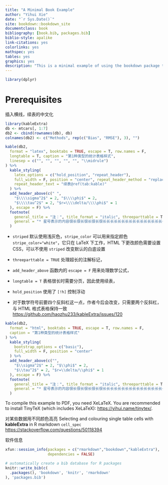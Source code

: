 ```yaml
--- 
title: "A Minimal Book Example"
author: "Yihui Xie"
date: "`r Sys.Date()`"
site: bookdown::bookdown_site
documentclass: book
bibliography: [book.bib, packages.bib]
biblio-style: apalike
link-citations: yes
colorlinks: yes
mathspec: yes
tables: yes
graphics: yes
description: "This is a minimal example of using the bookdown package to write a book. The output format for this example is bookdown::gitbook."
---
```


```r
library(dplyr)
```

# Prerequisites

插入横线，续表的中文化

```r
library(kableExtra)
db <- mtcars[, 1:7]
db2 <- cbind(rownames(db), db)
colnames(db2) <- c("Methods", rep(c("Bias", "RMSE"), 3), "")

kable(db2,
  format = "latex", booktabs = TRUE, escape = T, row.names = F,
  longtable = T, caption = "第1种类型的统计表格样式",
  linesep = c("", "", "", "", "", "\\midrule")
) %>%
  kable_styling(
    latex_options = c("hold_position", "repeat_header"),
    full_width = F, position = "center", repeat_header_method = "replace", 
    repeat_header_text = "续表@ref(tab:kable)"
  ) %>%
  add_header_above(c(" ",
    "$\\\\sigma^2$" = 2, "$\\\\phi$" = 2,
    "$\\\\tau^2$" = 2, "$r=\\\\delta/\\\\phi$" = 1
  ), escape = F) %>%
  footnote(
    general_title = "注：", title_format = "italic", threeparttable = T,
    general = "* 星号表示的内容很长很长很长很长很长长长长长长长长长长长长长长长长长长长长长长长长长长长长长长长长长长"
  )
```

- `striped` 默认使用浅灰色，`stripe_color` 可以用来指定颜色 `stripe_color="white"`，它只在 LaTeX 下工作，HTML 下更改颜色需要设置 CSS，可以不使用 `striped` 改变默认的白底设置  

- `threeparttable = TRUE` 处理超长的注解标记，

- `add_header_above` 函数内的 `escape = F` 用来处理数学公式，

- `longtable = T` 表格很长时需要分页，因此使用续表，

- `hold_position` 使用了 `[!h]` 控制浮动

- 对于数学符号前要四个反斜杠这一点，作者今后会改变，只需要两个反斜杠，与 HTML 格式表格保持一致 <https://github.com/haozhu233/kableExtra/issues/120> 

```r
kable(db2,
  format = "html", booktabs = TRUE, escape = T, row.names = F,
  caption = "第1种类型的统计表格样式"
) %>%
  kable_styling(
    bootstrap_options = c("basic"),
    full_width = F, position = "center"
  ) %>%
  add_header_above(c("",
    "$\\sigma^2$" = 2, "$\\phi$" = 2,
    "$\\tau^2$" = 2, "$r=\\delta/\\phi$" = 1
  ), escape = F) %>%
  footnote(
    general_title = "注：", title_format = "italic", threeparttable = T,
    general = "* 星号表示的内容很长很长很长很长很长长长长长长长长长长长长长长长长长长长长长长长长长长长长长长长长长长"
  )
```


To compile this example to PDF, you need XeLaTeX. You are recommended to install TinyTeX (which includes XeLaTeX): <https://yihui.name/tinytex/>.

对某些数据用不同颜色高亮
Selecting and colouring single table cells with **kableExtra** in R markdown `cell_spec` <https://stackoverflow.com/questions/50118394>

软件信息

```r
xfun::session_info(packages = c("rmarkdown","bookdown","kableExtra"),
                   dependencies = FALSE)
```


```r
# automatically create a bib database for R packages
knitr::write_bib(c(
  .packages(), 'bookdown', 'knitr', 'rmarkdown'
), 'packages.bib')
```
